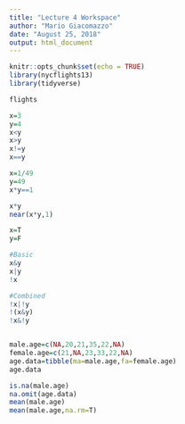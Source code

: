 ```yaml
---
title: "Lecture 4 Workspace"
author: "Mario Giacomazzo"
date: "August 25, 2018"
output: html_document
---
```


```r
knitr::opts_chunk$set(echo = TRUE)
library(nycflights13)
library(tidyverse)
```


```r
flights
```

```r
x=3
y=4
x<y
x>y
x!=y
x==y
```

```r
x=1/49
y=49
x*y==1
```

```r
x*y
near(x*y,1)
```

```r
x=T
y=F

#Basic
x&y
x|y
!x

#Combined
!x|!y
!(x&y)
!x&!y
```

```r

```


```r
male.age=c(NA,20,21,35,22,NA)
female.age=c(21,NA,23,33,22,NA)
age.data=tibble(ma=male.age,fa=female.age)
age.data

is.na(male.age)
na.omit(age.data)
mean(male.age)
mean(male.age,na.rm=T)
```


```r

```

